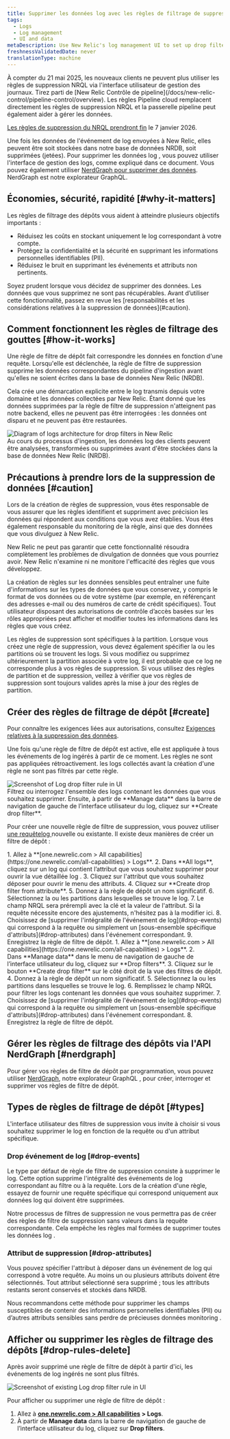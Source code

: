 ```yaml
---
title: Supprimer les données log avec les règles de filtrage de suppression
tags:
  - Logs
  - Log management
  - UI and data
metaDescription: Use New Relic's log management UI to set up drop filter rules for dropping specific types of log data.
freshnessValidatedDate: never
translationType: machine
---
```


<Callout variant="important">
  À compter du 21 mai 2025, les nouveaux clients ne peuvent plus utiliser les règles de suppression NRQL via l&apos;interface utilisateur de gestion des journaux. Tirez parti de [New Relic Contrôle de pipeline](/docs/new-relic-control/pipeline-control/overview). Les règles Pipeline cloud remplacent directement les règles de suppression NRQL et la passerelle pipeline peut également aider à gérer les données.

  [Les règles de suppression du NRQL prendront fin](/eol/2025/06/drop-rule-filter) le 7 janvier 2026.
</Callout>

Une fois les données de l&apos;événement de log envoyées à New Relic, elles peuvent être soit stockées dans notre base de données NRDB, soit supprimées (jetées). Pour supprimer les données log , vous pouvez utiliser l&apos;interface de gestion des logs, comme expliqué dans ce document. Vous pouvez également utiliser [NerdGraph pour supprimer des données](/docs/accounts/accounts/data-management/drop-data-using-nerdgraph). NerdGraph est notre explorateur GraphQL.

## Économies, sécurité, rapidité [#why-it-matters]

Les règles de filtrage des dépôts vous aident à atteindre plusieurs objectifs importants :

* Réduisez les coûts en stockant uniquement le log correspondant à votre compte.
* Protégez la confidentialité et la sécurité en supprimant les informations personnelles identifiables (PII).
* Réduisez le bruit en supprimant les événements et attributs non pertinents.

<Callout variant="caution">
  Soyez prudent lorsque vous décidez de supprimer des données. Les données que vous supprimez ne sont pas récupérables. Avant d’utiliser cette fonctionnalité, passez en revue les [responsabilités et les considérations relatives à la suppression de données](#caution).
</Callout>

## Comment fonctionnent les règles de filtrage des gouttes [#how-it-works]

Une règle de filtre de dépôt fait correspondre les données en fonction d&apos;une requête. Lorsqu&apos;elle est déclenchée, la règle de filtre de suppression supprime les données correspondantes du pipeline d&apos;ingestion avant qu&apos;elles ne soient écrites dans la base de données New Relic (NRDB).

Cela crée une démarcation explicite entre le log transmis depuis votre domaine et les données collectées par New Relic. Étant donné que les données supprimées par la règle de filtre de suppression n&apos;atteignent pas notre backend, elles ne peuvent pas être interrogées : les données ont disparu et ne peuvent pas être restaurées.

<img title="Logs architecture for drop filters in New Relic" alt="Diagram of logs architecture for drop filters in New Relic" src="/images/logs_diagram_ingest-pipeline.webp" />

<figcaption>
  Au cours du processus d&apos;ingestion, les données log des clients peuvent être analysées, transformées ou supprimées avant d&apos;être stockées dans la base de données New Relic (NRDB).
</figcaption>

## Précautions à prendre lors de la suppression de données [#caution]

Lors de la création de règles de suppression, vous êtes responsable de vous assurer que les règles identifient et suppriment avec précision les données qui répondent aux conditions que vous avez établies. Vous êtes également responsable du monitoring de la règle, ainsi que des données que vous divulguez à New Relic.

New Relic ne peut pas garantir que cette fonctionnalité résoudra complètement les problèmes de divulgation de données que vous pourriez avoir. New Relic n&apos;examine ni ne monitore l&apos;efficacité des règles que vous développez.

La création de règles sur les données sensibles peut entraîner une fuite d&apos;informations sur les types de données que vous conservez, y compris le format de vos données ou de votre système (par exemple, en référençant des adresses e-mail ou des numéros de carte de crédit spécifiques). Tout utilisateur disposant des autorisations de contrôle d’accès basées sur les rôles appropriées peut afficher et modifier toutes les informations dans les règles que vous créez.

<Callout variant="caution">
  Les règles de suppression sont spécifiques à la partition. Lorsque vous créez une règle de suppression, vous devez également spécifier la ou les partitions où se trouvent les logs. Si vous modifiez ou supprimez ultérieurement la partition associée à votre log, il est probable que ce log ne corresponde plus à vos règles de suppression. Si vous utilisez des règles de partition et de suppression, veillez à vérifier que vos règles de suppression sont toujours valides après la mise à jour des règles de partition.
</Callout>

## Créer des règles de filtrage de dépôt [#create]

Pour connaître les exigences liées aux autorisations, consultez [Exigences relatives à la suppression des données](/docs/data-apis/manage-data/drop-data-using-nerdgraph#requirements).

Une fois qu&apos;une règle de filtre de dépôt est active, elle est appliquée à tous les événements de log ingérés à partir de ce moment. Les règles ne sont pas appliquées rétroactivement. les logs collectés avant la création d&apos;une règle ne sont pas filtrés par cette règle.

<img title="Log drop filter rule" alt="Screenshot of Log drop filter rule in UI" src="/images/logs_screenshot-full_drop-filter-selection-2.webp" />

<figcaption>
  Filtrez ou interrogez l&apos;ensemble des logs contenant les données que vous souhaitez supprimer. Ensuite, à partir de <DNT>**Manage data**</DNT> dans la barre de navigation de gauche de l’interface utilisateur du log, cliquez sur <DNT>**Create drop filter**</DNT>.
</figcaption>

Pour créer une nouvelle règle de filtre de suppression, vous pouvez utiliser [une requêtelog ](/docs/logs/new-relic-logs/ui-data/query-syntax-logs)nouvelle ou existante. Il existe deux manières de créer un filtre de dépôt :

<CollapserGroup>
  <Collapser id="from-attribute" title="À partir d'un attribut">
    1. Allez à <DNT>**[one.newrelic.com &gt; All capabilities](https://one.newrelic.com/all-capabilities) &gt; Logs**</DNT>.
    2. Dans **All logs**, cliquez sur un log qui contient l’attribut que vous souhaitez supprimer pour ouvrir la vue détaillée log .
    3. Cliquez sur l&apos;attribut que vous souhaitez déposer pour ouvrir le menu des attributs.
    4. Cliquez sur **Create drop filter from attribute**.
    5. Donnez à la règle de dépôt un nom significatif.
    6. Sélectionnez la ou les partitions dans lesquelles se trouve le log.
    7. Le champ NRQL sera prérempli avec la clé et la valeur de l&apos;attribut. Si la requête nécessite encore des ajustements, n&apos;hésitez pas à la modifier ici.
    8. Choisissez de [supprimer l&apos;intégralité de l&apos;événement de log](#drop-events) qui correspond à la requête ou simplement un [sous-ensemble spécifique d&apos;attributs](#drop-attributes) dans l&apos;événement correspondant.
    9. Enregistrez la règle de filtre de dépôt.
  </Collapser>

  <Collapser id="from-scratch" title="À partir de zéro">
    1. Allez à <DNT>**[one.newrelic.com &gt; All capabilities](https://one.newrelic.com/all-capabilities) &gt; Logs**</DNT>.
    2. Dans **Manage data** dans le menu de navigation de gauche de l’interface utilisateur du log, cliquez sur **Drop filters**.
    3. Cliquez sur le bouton **Create drop filter** sur le côté droit de la vue des filtres de dépôt.
    4. Donnez à la règle de dépôt un nom significatif.
    5. Sélectionnez la ou les partitions dans lesquelles se trouve le log.
    6. Remplissez le champ NRQL pour filtrer les logs contenant les données que vous souhaitez supprimer.
    7. Choisissez de [supprimer l&apos;intégralité de l&apos;événement de log](#drop-events) qui correspond à la requête ou simplement un [sous-ensemble spécifique d&apos;attributs](#drop-attributes) dans l&apos;événement correspondant.
    8. Enregistrez la règle de filtre de dépôt.
  </Collapser>
</CollapserGroup>

## Gérer les règles de filtrage des dépôts via l&apos;API NerdGraph [#nerdgraph]

Pour gérer vos règles de filtre de dépôt par programmation, vous pouvez utiliser [NerdGraph](/docs/accounts/accounts/data-management/drop-data-using-nerdgraph), notre explorateur GraphQL , pour créer, interroger et supprimer vos règles de filtre de dépôt.

## Types de règles de filtrage de dépôt [#types]

L&apos;interface utilisateur des filtres de suppression vous invite à choisir si vous souhaitez supprimer le log en fonction de la requête ou d&apos;un attribut spécifique.

### Drop événement de log [#drop-events]

Le type par défaut de règle de filtre de suppression consiste à supprimer le log. Cette option supprime l&apos;intégralité des événements de log correspondant au filtre ou à la requête. Lors de la création d&apos;une règle, essayez de fournir une requête spécifique qui correspond uniquement aux données log qui doivent être supprimées.

Notre processus de filtres de suppression ne vous permettra pas de créer des règles de filtre de suppression sans valeurs dans la requête correspondante. Cela empêche les règles mal formées de supprimer toutes les données log .

### Attribut de suppression [#drop-attributes]

Vous pouvez spécifier l&apos;attribut à déposer dans un événement de log qui correspond à votre requête. Au moins un ou plusieurs attributs doivent être sélectionnés. Tout attribut sélectionné sera supprimé ; tous les attributs restants seront conservés et stockés dans NRDB.

<Callout variant="tip">
  Nous recommandons cette méthode pour supprimer les champs susceptibles de contenir des informations personnelles identifiables (PII) ou d’autres attributs sensibles sans perdre de précieuses données monitoring .
</Callout>

## Afficher ou supprimer les règles de filtrage des dépôts [#drop-rules-delete]

Après avoir supprimé une règle de filtre de dépôt à partir d&apos;ici, les événements de log ingérés ne sont plus filtrés.

<img title="Log drop filter rule" alt="Screenshot of existing Log drop filter rule in UI" src="/images/logs_screenshot-full_drop-filter-view2.webp" />

Pour afficher ou supprimer une règle de filtre de dépôt :

1. Allez à <DNT>**[one.newrelic.com &gt; All capabilities](https://one.newrelic.com/all-capabilities) &gt; Logs**</DNT>.
2. À partir de <DNT>**Manage data**</DNT> dans la barre de navigation de gauche de l’interface utilisateur du log, cliquez sur <DNT>**Drop filters**</DNT>.
